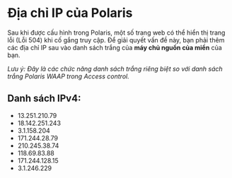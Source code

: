 # Địa chỉ IP của Polaris

Sau khi được cấu hình trong Polaris, một số trang web có thể hiển thị trang lỗi (Lỗi 504) khi cố gắng truy cập.
Để giải quyết vấn đề này, bạn phải thêm các địa chỉ IP sau vào danh sách trắng của **máy chủ nguồn của miền** của bạn.

*Lưu ý: Đây là các chức năng danh sách trắng riêng biệt so với danh sách trắng Polaris WAAP trong Access control.*

## Danh sách IPv4:
- 13.251.210.79
- 18.142.251.243
- 3.1.158.204
- 171.244.28.79
- 210.245.38.74
- 118.69.83.88
- 171.244.128.15
- 3.1.246.229
